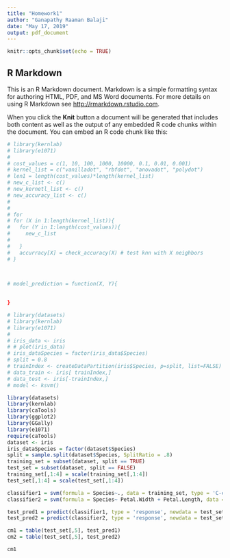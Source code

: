 ---
title: "Homework1"
author: "Ganapathy Raaman Balaji"
date: "May 17, 2019"
output: pdf_document
---

```{r setup, include=FALSE}
knitr::opts_chunk$set(echo = TRUE)
```

## R Markdown

This is an R Markdown document. Markdown is a simple formatting syntax for authoring HTML, PDF, and MS Word documents. For more details on using R Markdown see <http://rmarkdown.rstudio.com>.

When you click the **Knit** button a document will be generated that includes both content as well as the output of any embedded R code chunks within the document. You can embed an R code chunk like this:

```{r iris}
# library(kernlab)
# library(e1071)
# 
# cost_values = c(1, 10, 100, 1000, 10000, 0.1, 0.01, 0.001)
# kernel_list = c("vanilladot", "rbfdot", "anovadot", "polydot")
# len1 = length(cost_values)*length(kernel_list)
# new_c_list <- c()
# new_kernetl_list <- c()
# new_accuracy_list <- c()
# 
# 
# for 
# for (X in 1:length(kernel_list)){
#   for (Y in 1:length(cost_values)){
#     new_c_list
#     
#   }
#   accurracy[X] = check_accuracy(X) # test knn with X neighbors
# }



# model_prediction = function(X, Y){
  
  
}
```

```{r}
# library(datasets)
# library(kernlab)
# library(e1071)
# 
# iris_data <- iris
# # plot(iris_data)
# iris_dataSpecies = factor(iris_data$Species)
# split = 0.8
# trainIndex <- createDataPartition(iris$Species, p=split, list=FALSE)
# data_train <- iris[ trainIndex,]
# data_test <- iris[-trainIndex,]
# model <- ksvm()
```


```{r}
library(datasets)
library(kernlab)
library(caTools)
library(ggplot2)
library(GGally)
library(e1071)
require(caTools)
dataset <- iris
iris_dataSpecies = factor(dataset$Species)
split = sample.split(dataset$Species, SplitRatio = .8)
training_set = subset(dataset, split == TRUE)
test_set = subset(dataset, split == FALSE)
training_set[,1:4] = scale(training_set[,1:4])
test_set[,1:4] = scale(test_set[,1:4])

classifier1 = svm(formula = Species~., data = training_set, type = 'C-classification', kernel = 'radial', cost = 10000)
classifier2 = svm(formula = Species~ Petal.Width + Petal.Length, data = training_set, type = 'C-classification', kernel = 'radial', cost = 10000)

test_pred1 = predict(classifier1, type = 'response', newdata = test_set[-5])
test_pred2 = predict(classifier2, type = 'response', newdata = test_set[-5])

cm1 = table(test_set[,5], test_pred1)
cm2 = table(test_set[,5], test_pred2)

cm1

```

